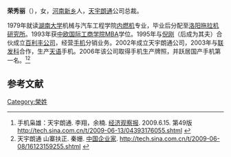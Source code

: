 '''荣秀丽'''（{{bd|1963年||||R荣}}），女，[[河南|河南]][[新乡市|新乡]]人，[[天宇朗通|天宇朗通]]公司总裁。

1979年就读[[湖南大学|湖南大学]]机械与汽车工程学院[[内燃机|内燃机]]专业，毕业后分配至[[洛阳拖拉机研究所|洛阳拖拉机研究所]]。1993年获[[中欧国际工商学院|中欧国际工商学院]][[MBA|MBA]]学位。1995年与[[倪刚|倪刚]]（后成为其夫）合伙成立[[百利丰公司|百利丰公司]]，经营[[手机|手机]]分销业务。2002年成立天宇朗通公司，2003年与[[联发科|联发科]]合作，生产[[天语|天语]]手机。2006年该公司取得手机生产牌照，并跃居国产手机第一名。<ref>手机枭雄：天宇朗通. 李翔，余楠. [[经济观察报|经济观察报]]. 2009.6.15. 第49版 http://tech.sina.com.cn/t/2009-06-13/04393176055.shtml {{Wayback|url=http://tech.sina.com.cn/t/2009-06-13/04393176055.shtml |date=20160304214541 }}</ref><ref>天宇朗通 山寨扶正. 秦姗. [[中国企业家|中国企业家]]. http://tech.sina.com.cn/t/2009-06-08/16123159255.shtml {{Wayback|url=http://tech.sina.com.cn/t/2009-06-08/16123159255.shtml |date=20130509190316 }}</ref>


==参考文献==
<div class="references-small">
<references />
</div>

[[Category:榮姓|Category:榮姓]]